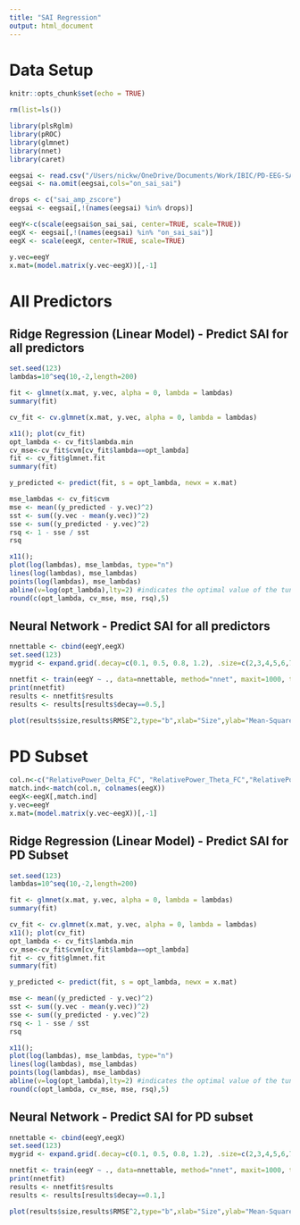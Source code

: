 ---
title: "SAI Regression"
output: html_document
---

# Data Setup

```{r setup, include=FALSE}
knitr::opts_chunk$set(echo = TRUE)
```

```{r Clear environment}
rm(list=ls())
```

```{r Load packages}
library(plsRglm)
library(pROC)
library(glmnet)
library(nnet)
library(caret)
```

```{r Import dataset}
eegsai <- read.csv("/Users/nickw/OneDrive/Documents/Work/IBIC/PD-EEG-SAI/github/data/eegsai_dataset.csv")
eegsai <- na.omit(eegsai,cols="on_sai_sai")
```

```{r Drop unneeded columns}
drops <- c("sai_amp_zscore")
eegsai <- eegsai[,!(names(eegsai) %in% drops)]
```

```{r Setup components for analysis}
eegY<-c(scale(eegsai$on_sai_sai, center=TRUE, scale=TRUE))
eegX <- eegsai[,!(names(eegsai) %in% "on_sai_sai")]
eegX <- scale(eegX, center=TRUE, scale=TRUE)
```

```{r Setup input matrices}
y.vec=eegY
x.mat=(model.matrix(y.vec~eegX))[,-1]
```

# All Predictors

## Ridge Regression (Linear Model) - Predict SAI for all predictors

```{r Set seed and initialize parameters - ALL}
set.seed(123)
lambdas=10^seq(10,-2,length=200)
```

```{r Fit regression model - ALL}
fit <- glmnet(x.mat, y.vec, alpha = 0, lambda = lambdas)
summary(fit)
```

```{r Fit cross-validated model - ALL}
cv_fit <- cv.glmnet(x.mat, y.vec, alpha = 0, lambda = lambdas)
```

```{r Plot the model fit - ALL}
x11(); plot(cv_fit)
opt_lambda <- cv_fit$lambda.min
cv_mse<-cv_fit$cvm[cv_fit$lambda==opt_lambda]
fit <- cv_fit$glmnet.fit
summary(fit)
```

```{r Use the model to predict SAI for each subject - ALL}
y_predicted <- predict(fit, s = opt_lambda, newx = x.mat)
```

```{r Calculate summary statistics - ALL}
mse_lambdas <- cv_fit$cvm
mse <- mean((y_predicted - y.vec)^2)
sst <- sum((y.vec - mean(y.vec))^2)
sse <- sum((y_predicted - y.vec)^2)
rsq <- 1 - sse / sst
rsq
```

```{r Plot mean-squared error - ALL}
x11(); 
plot(log(lambdas), mse_lambdas, type="n")
lines(log(lambdas), mse_lambdas)
points(log(lambdas), mse_lambdas)
abline(v=log(opt_lambda),lty=2) #indicates the optimal value of the tuning parameter
round(c(opt_lambda, cv_mse, mse, rsq),5)
```

## Neural Network - Predict SAI for all predictors

```{r Setup table and parameters - ALL}
nnettable <- cbind(eegY,eegX)
set.seed(123)
mygrid <- expand.grid(.decay=c(0.1, 0.5, 0.8, 1.2), .size=c(2,3,4,5,6,7,8))
```

```{r Train the model - ALL}
nnetfit <- train(eegY ~ ., data=nnettable, method="nnet", maxit=1000, tuneGrid=mygrid, trace=F) 
print(nnetfit)
results <- nnetfit$results
results <- results[results$decay==0.5,]
```

```{r Plot the results - ALL}
plot(results$size,results$RMSE^2,type="b",xlab="Size",ylab="Mean-Squared Error")
```

# PD Subset

```{r Subset to PD index}
col.n<-c("RelativePower_Delta_FC", "RelativePower_Theta_FC","RelativePower_Theta_PO", "OBL_Delta_FC","OBL_Delta_PO", "DFE_Theta_FC","DFE_Alpha_PO","DFE_Beta_FC", "CentralFreq_Theta_FC","CentralFreq_Alpha_PO","CentralFreq_Beta_PO", "Bandwidth_Delta_PO", "Bandwidth_Theta_PO", "Bandwidth_Beta_PO","sex","age","group","cognitive_status")
match.ind<-match(col.n, colnames(eegX))
eegX<-eegX[,match.ind]
y.vec=eegY
x.mat=(model.matrix(y.vec~eegX))[,-1]
```

## Ridge Regression (Linear Model) - Predict SAI for PD Subset

```{r Set seed and initialize parameters - PD}
set.seed(123)
lambdas=10^seq(10,-2,length=200)
```

```{r Fit regression model - PD}
fit <- glmnet(x.mat, y.vec, alpha = 0, lambda = lambdas)
summary(fit)
```

```{r Fit cross-validated model - PD}
cv_fit <- cv.glmnet(x.mat, y.vec, alpha = 0, lambda = lambdas)
x11(); plot(cv_fit)
opt_lambda <- cv_fit$lambda.min
cv_mse<-cv_fit$cvm[cv_fit$lambda==opt_lambda]
fit <- cv_fit$glmnet.fit
summary(fit)
```

```{r Use the model to predict SAI for each subject - PD}
y_predicted <- predict(fit, s = opt_lambda, newx = x.mat)
```

```{r Calculate summary statistics - PD}
mse <- mean((y_predicted - y.vec)^2)
sst <- sum((y.vec - mean(y.vec))^2)
sse <- sum((y_predicted - y.vec)^2)
rsq <- 1 - sse / sst
rsq
```

```{r Plot mean-squared error - PD}
x11(); 
plot(log(lambdas), mse_lambdas, type="n")
lines(log(lambdas), mse_lambdas)
points(log(lambdas), mse_lambdas)
abline(v=log(opt_lambda),lty=2) #indicates the optimal value of the tuning parameter
round(c(opt_lambda, cv_mse, mse, rsq),5)
```

## Neural Network - Predict SAI for PD subset

```{r Setup table and parameters - PD}
nnettable <- cbind(eegY,eegX)
set.seed(123)
mygrid <- expand.grid(.decay=c(0.1, 0.5, 0.8, 1.2), .size=c(2,3,4,5,6,7,8))
```

```{r Train the model - PD}
nnetfit <- train(eegY ~ ., data=nnettable, method="nnet", maxit=1000, tuneGrid=mygrid, trace=F) 
print(nnetfit)
results <- nnetfit$results
results <- results[results$decay==0.1,]
```

```{r Plot the results - PD}
plot(results$size,results$RMSE^2,type="b",xlab="Size",ylab="Mean-Squared Error")
```